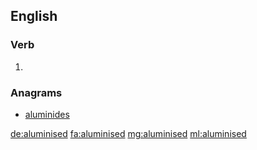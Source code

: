 ==English==

===Verb===
{{head|en}}

# {{en-past of|aluminise}}

===Anagrams===
* [[aluminides#English|aluminides]]

[[de:aluminised]]
[[fa:aluminised]]
[[mg:aluminised]]
[[ml:aluminised]]